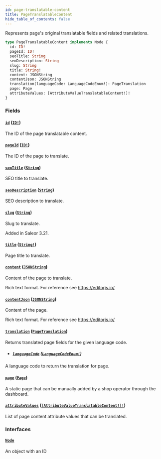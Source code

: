 ```yaml
---
id: page-translatable-content
title: PageTranslatableContent
hide_table_of_contents: false
---
```


Represents page's original translatable fields and related translations.

```graphql
type PageTranslatableContent implements Node {
  id: ID!
  pageId: ID!
  seoTitle: String
  seoDescription: String
  slug: String
  title: String!
  content: JSONString
  contentJson: JSONString
  translation(languageCode: LanguageCodeEnum!): PageTranslation
  page: Page
  attributeValues: [AttributeValueTranslatableContent!]!
}
```

### Fields

#### [`id`](#) ([`ID!`](../../../developer/api-reference/scalars/id))

The ID of the page translatable content.

#### [`pageId`](#) ([`ID!`](../../../developer/api-reference/scalars/id))

The ID of the page to translate.

#### [`seoTitle`](#) ([`String`](../../../developer/api-reference/scalars/string))

SEO title to translate.

#### [`seoDescription`](#) ([`String`](../../../developer/api-reference/scalars/string))

SEO description to translate.

#### [`slug`](#) ([`String`](../../../developer/api-reference/scalars/string))

Slug to translate.

Added in Saleor 3.21.

#### [`title`](#) ([`String!`](../../../developer/api-reference/scalars/string))

Page title to translate.

#### [`content`](#) ([`JSONString`](../../../developer/api-reference/scalars/jsonstring))

Content of the page to translate.

Rich text format. For reference see https://editorjs.io/

#### [`contentJson`](#) ([`JSONString`](../../../developer/api-reference/scalars/jsonstring))

Content of the page.

Rich text format. For reference see https://editorjs.io/

#### [`translation`](#) ([`PageTranslation`](../../../developer/api-reference/objects/page-translation))

Returns translated page fields for the given language code.

- ##### [`languageCode`](#) ([`LanguageCodeEnum!`](../../../developer/api-reference/enums/language-code-enum))

A language code to return the translation for page.

#### [`page`](#) ([`Page`](../../../developer/api-reference/objects/page))

A static page that can be manually added by a shop operator through the dashboard.

#### [`attributeValues`](#) ([`[AttributeValueTranslatableContent!]!`](../../../developer/api-reference/objects/attribute-value-translatable-content))

List of page content attribute values that can be translated.

### Interfaces

#### [`Node`](../../../developer/api-reference/interfaces/node)

An object with an ID
